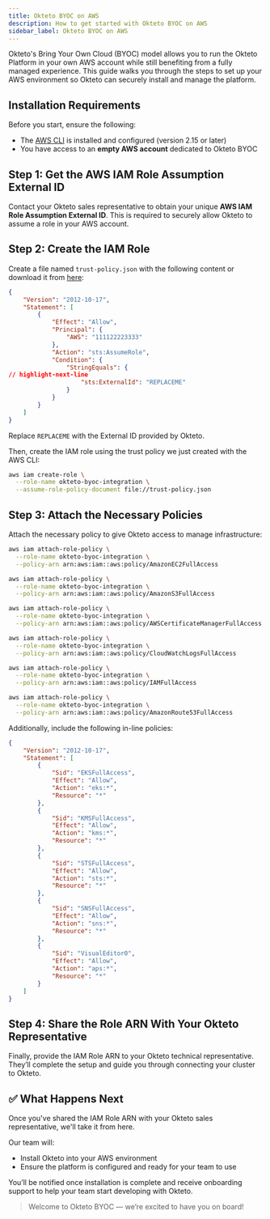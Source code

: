 ```yaml
---
title: Okteto BYOC on AWS
description: How to get started with Okteto BYOC on AWS
sidebar_label: Okteto BYOC on AWS
---
```




Okteto's Bring Your Own Cloud (BYOC) model allows you to run the Okteto Platform in your own AWS account while still benefiting from a fully managed experience.
This guide walks you through the steps to set up your AWS environment so Okteto can securely install and manage the platform.

## Installation Requirements

Before you start, ensure the following:

- The [AWS CLI](https://docs.aws.amazon.com/cli/latest/userguide/getting-started-install.html#getting-started-install-instructions) is installed and configured (version 2.15 or later)
- You have access to an **empty AWS account** dedicated to Okteto BYOC



## Step 1: Get the AWS IAM Role Assumption External ID

Contact your Okteto sales representative to obtain your unique **AWS IAM Role Assumption External ID**. This is required to securely allow Okteto to assume a role in your AWS account.

## Step 2: Create the IAM Role

Create a file named `trust-policy.json` with the following content or download it from <a href="./trust-policy.json" download="trust-policy.json">here</a>:

```json title="trust-policy.json"
{
    "Version": "2012-10-17",
    "Statement": [
        {
            "Effect": "Allow",
            "Principal": {
                "AWS": "111122223333"
            },
            "Action": "sts:AssumeRole",
            "Condition": {
                "StringEquals": {
// highlight-next-line
                    "sts:ExternalId": "REPLACEME"
                }
            }
        }
    ]
}
```
Replace `REPLACEME` with the External ID provided by Okteto.

Then, create the IAM role using the trust policy we just created with the AWS CLI:

```bash
aws iam create-role \
  --role-name okteto-byoc-integration \
  --assume-role-policy-document file://trust-policy.json
```

## Step 3: Attach the Necessary Policies

Attach the necessary policy to give Okteto access to manage infrastructure:

```bash
aws iam attach-role-policy \
  --role-name okteto-byoc-integration \
  --policy-arn arn:aws:iam::aws:policy/AmazonEC2FullAccess

aws iam attach-role-policy \
  --role-name okteto-byoc-integration \
  --policy-arn arn:aws:iam::aws:policy/AmazonS3FullAccess

aws iam attach-role-policy \
  --role-name okteto-byoc-integration \
  --policy-arn arn:aws:iam::aws:policy/AWSCertificateManagerFullAccess

aws iam attach-role-policy \
  --role-name okteto-byoc-integration \
  --policy-arn arn:aws:iam::aws:policy/CloudWatchLogsFullAccess

aws iam attach-role-policy \
  --role-name okteto-byoc-integration \
  --policy-arn arn:aws:iam::aws:policy/IAMFullAccess

aws iam attach-role-policy \
  --role-name okteto-byoc-integration \
  --policy-arn arn:aws:iam::aws:policy/AmazonRoute53FullAccess
```

Additionally, include the following in-line policies:

```json
{
    "Version": "2012-10-17",
    "Statement": [
        {
            "Sid": "EKSFullAccess",
            "Effect": "Allow",
            "Action": "eks:*",
            "Resource": "*"
        },
        {
            "Sid": "KMSFullAccess",
            "Effect": "Allow",
            "Action": "kms:*",
            "Resource": "*"
        },
        {
            "Sid": "STSFullAccess",
            "Effect": "Allow",
            "Action": "sts:*",
            "Resource": "*"
        },
        {
            "Sid": "SNSFullAccess",
            "Effect": "Allow",
            "Action": "sns:*",
            "Resource": "*"
        },
        {
            "Sid": "VisualEditor0",
            "Effect": "Allow",
            "Action": "aps:*",
            "Resource": "*"
        }
    ]
}
```

## Step 4: Share the Role ARN With Your Okteto Representative

Finally, provide the IAM Role ARN to your Okteto technical representative. They’ll complete the setup and guide you through connecting your cluster to Okteto.

## ✅ What Happens Next

Once you've shared the IAM Role ARN with your Okteto sales representative, we'll take it from here.

Our team will:

- Install Okteto into your AWS environment
- Ensure the platform is configured and ready for your team to use

You’ll be notified once installation is complete and receive onboarding support to help your team start developing with Okteto.

> Welcome to Okteto BYOC — we’re excited to have you on board!
